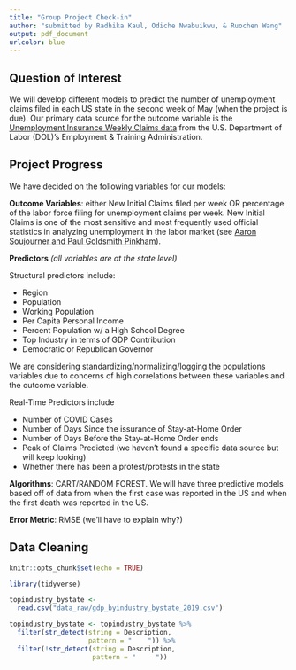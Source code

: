 ```yaml
---
title: "Group Project Check-in"
author: "submitted by Radhika Kaul, Odiche Nwabuikwu, & Ruochen Wang"
output: pdf_document
urlcolor: blue
---
```


## Question of Interest

  We will develop different models to predict the number of unemployment claims filed in each US state in the second week of May (when the project is due). Our primary data source for the outcome variable is the [Unemployment Insurance Weekly Claims data](https://oui.doleta.gov/unemploy/claims.asp) from the U.S. Department of Labor (DOL)'s Employment & Training Administration.

## Project Progress

We have decided on the following variables for our models:

**Outcome Variables**: either New Initial Claims filed per week OR percentage of the labor force filing for unemployment claims per week. New Initial Claims is one of the most sensitive and most frequently used official statistics in analyzing unemployment in the labor market (see [Aaron Soujourner and Paul Goldsmith Pinkham](https://paulgp.github.io/GoogleTrendsUINowcast/google_trends_UI.html)).

**Predictors** *(all variables are at the state level)*

Structural predictors include:

- Region
- Population
- Working Population
- Per Capita Personal Income
- Percent Population w/ a High School Degree
- Top Industry in terms of GDP Contribution
- Democratic or Republican Governor

We are considering standardizing/normalizing/logging the populations variables due to concerns of high correlations between these variables and the outcome variable.

Real-Time Predictors include

- Number of COVID Cases
- Number of Days Since the issurance of Stay-at-Home Order
- Number of Days Before the Stay-at-Home Order ends
- Peak of Claims Predicted (we haven't found a specific data source but will keep looking)
- Whether there has been a protest/protests in the state

**Algorithms**: CART/RANDOM FOREST. We will have three predictive models based off of data from when the first case was reported in the US and when the first death was reported in the US.

**Error Metric**: RMSE (we'll have to explain why?)

## Data Cleaning

```r

knitr::opts_chunk$set(echo = TRUE)
```

```r

library(tidyverse)
```

```r

topindustry_bystate <-
  read.csv("data_raw/gdp_byindustry_bystate_2019.csv")

topindustry_bystate <- topindustry_bystate %>%
  filter(str_detect(string = Description,
                    pattern = "    ")) %>%
  filter(!str_detect(string = Description, 
                     pattern = "     "))
```
